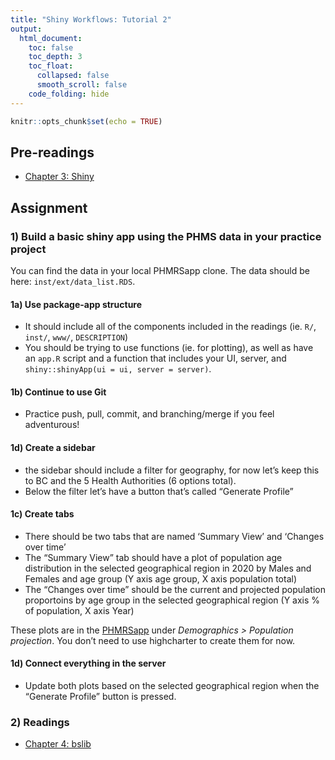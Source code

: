 ```yaml
---
title: "Shiny Workflows: Tutorial 2"
output: 
  html_document:
    toc: false
    toc_depth: 3
    toc_float:
      collapsed: false
      smooth_scroll: false
    code_folding: hide
---
```


```r
knitr::opts_chunk$set(echo = TRUE)
```

## Pre-readings

- [Chapter 3: Shiny](https://b-klaver.github.io/shinyWorkflows/shiny.html)

## Assignment

### 1) Build a basic shiny app using the PHMS data in your practice project

You can find the data in your local PHMRSapp clone. The data should be here: `inst/ext/data_list.RDS`.

#### 1a) Use package-app structure

- It should include all of the components included in the readings (ie. `R/`, `inst/`, `www/`, `DESCRIPTION`)
- You should be trying to use functions (ie. for plotting), as well as have an `app.R` script and a function that includes your UI, server, and `shiny::shinyApp(ui = ui, server = server)`.

#### 1b) Continue to use Git

- Practice push, pull, commit, and branching/merge if you feel adventurous!

#### 1d) Create a sidebar

- the sidebar should include a filter for geography, for now let's keep this to BC and the 5 Health Authorities (6 options total).
- Below the filter let's have a button that's called "Generate Profile"

#### 1c) Create tabs

- There should be two tabs that are named 'Summary View' and 'Changes over time'
- The "Summary View" tab should have a plot of population age distribution in the selected geographical region in 2020 by Males and Females and age group (Y axis age group, X axis population total)
- The "Changes over time" should be the current and projected population proportoins by age group in the selected geographical region (Y axis % of population, X axis Year)

These plots are in the [PHMRSapp](https://bccdc.shinyapps.io/YjZbhQlNNlhU/) under *Demographics > Population projection*. You don't need to use highcharter to create them for now.

#### 1d) Connect everything in the server

- Update both plots based on the selected geographical region when the "Generate Profile" button is pressed.

### 2) Readings

- [Chapter 4: bslib](https://b-klaver.github.io/shinyWorkflows/bslib.html)
